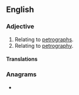 ==English==

===Adjective===
{{en-adj|-}}

# Relating to [[petrograph]]s.
# Relating to [[petrography]].

====Translations====
{{trans-top}}
{{trans-bottom}}

===Anagrams===
* {{anagrams|en|a=aceghiopprrt|pterographic}}